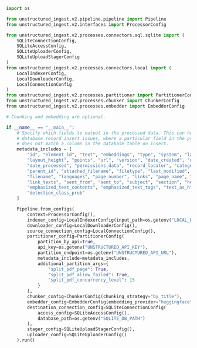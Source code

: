 ```python Python Ingest v2
import os

from unstructured_ingest.v2.pipeline.pipeline import Pipeline
from unstructured_ingest.v2.interfaces import ProcessorConfig

from unstructured_ingest.v2.processes.connectors.sql.sqlite import (
    SQLiteConnectionConfig,
    SQLiteAccessConfig,
    SQLiteUploaderConfig,
    SQLiteUploadStagerConfig
)
from unstructured_ingest.v2.processes.connectors.local import (
    LocalIndexerConfig,
    LocalDownloaderConfig,
    LocalConnectionConfig
)
from unstructured_ingest.v2.processes.partitioner import PartitionerConfig
from unstructured_ingest.v2.processes.chunker import ChunkerConfig
from unstructured_ingest.v2.processes.embedder import EmbedderConfig

# Chunking and embedding are optional.

if __name__ == "__main__":
    # Specify which fields to output in the processed data. This can help prevent
    # database record insert issues, where a particular field in the processed data
    # does not match a column in the database table on insert.
    metadata_includes = [
        "id", "element_id", "text", "embeddings", "type", "system", "layout_width",
        "layout_height", "points", "url", "version", "date_created", "date_modified",
        "date_processed", "permissions_data", "record_locator", "category_depth",
        "parent_id", "attached_filename", "filetype", "last_modified", "file_directory",
        "filename", "languages", "page_number", "links", "page_name", "link_urls",
        "link_texts", "sent_from", "sent_to", "subject", "section", "header_footer_type",
        "emphasized_text_contents", "emphasized_text_tags", "text_as_html", "regex_metadata",
        "detection_class_prob"
    ]

    Pipeline.from_configs(
        context=ProcessorConfig(),
        indexer_config=LocalIndexerConfig(input_path=os.getenv("LOCAL_FILE_INPUT_DIR")),
        downloader_config=LocalDownloaderConfig(),
        source_connection_config=LocalConnectionConfig(),
        partitioner_config=PartitionerConfig(
            partition_by_api=True,
            api_key=os.getenv("UNSTRUCTURED_API_KEY"),
            partition_endpoint=os.getenv("UNSTRUCTURED_API_URL"),
            metadata_include=metadata_includes,
            additional_partition_args={
                "split_pdf_page": True,
                "split_pdf_allow_failed": True,
                "split_pdf_concurrency_level": 15
            }
        ),
        chunker_config=ChunkerConfig(chunking_strategy="by_title"),
        embedder_config=EmbedderConfig(embedding_provider="huggingface"),
        destination_connection_config=SQLiteConnectionConfig(
            access_config=SQLiteAccessConfig(),
            database_path=os.getenv("SQLITE_DB_PATH")
        ),
        stager_config=SQLiteUploadStagerConfig(),
        uploader_config=SQLiteUploaderConfig()
    ).run()
```